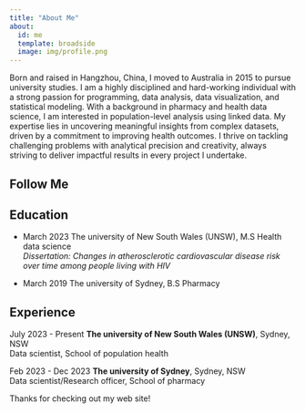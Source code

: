 ```yaml
---
title: "About Me"
about:
  id: me
  template: broadside
  image: img/profile.png
---
```


:::{#me}

Born and raised in Hangzhou, China, I moved to Australia in 2015 to pursue university studies. I am a highly disciplined and hard-working individual with a strong passion for programming, data analysis, data visualization, and statistical modeling. With a background in pharmacy and health data science, I am interested in population-level analysis using linked data. My expertise lies in uncovering meaningful insights from complex datasets, driven by a commitment to improving health outcomes. I thrive on tackling challenging problems with analytical precision and creativity, always striving to deliver impactful results in every project I undertake.

## Follow Me
<a href="https://www.linkedin.com/in/weisi-chen-000334239/" target="_blank" rel="noopener noreferrer">
    <i class="fa fa-linkedin" aria-hidden="true" style="color: #0e76a8; font-size: 1.5em;"></i>
</a>

## Education
* March 2023 The university of New South Wales (UNSW), M.S Health data science <br>
*Dissertation: Changes in atherosclerotic cardiovascular disease risk over time among people living with HIV*

* March 2019 The university of Sydney, B.S Pharmacy

## Experience
July 2023 - Present **The university of New South Wales (UNSW)**, Sydney, NSW <br>
                     Data scientist, School of population health
                     
Feb 2023 - Dec 2023 **The university of Sydney**, Sydney, NSW <br>
                    Data scientist/Research officer, School of pharmacy
:::

Thanks for checking out my web site!
